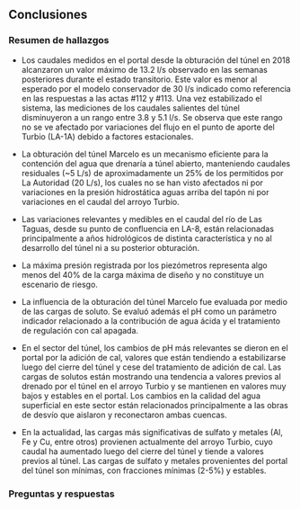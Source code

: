 ## Conclusiones


### Resumen de hallazgos

- Los caudales medidos en el portal desde la obturación del túnel en 2018 alcanzaron un valor máximo de 13.2 l/s observado en las semanas posteriores durante el estado transitorio. Este valor es menor al esperado por el modelo conservador de 30 l/s indicado como referencia en las respuestas a las actas #112 y #113. 
Una vez estabilizado el sistema, las mediciones de los caudales salientes del túnel disminuyeron a un rango entre 3.8 y 5.1 l/s. Se observa que este rango no se ve afectado por variaciones del flujo en el punto de aporte del Turbio (LA-1A) debido a factores estacionales.\

- La obturación del túnel Marcelo es un mecanismo eficiente para la contención del agua que drenaría a túnel abierto, manteniendo caudales residuales (~5 L/s) de aproximadamente un 25% de los permitidos por La Autoridad (20 L/s), los cuales no se han visto afectados ni por variaciones en la presión hidrostática aguas arriba del tapón ni por variaciones en el caudal del arroyo Turbio.

- Las variaciones relevantes y medibles en el caudal del río de Las Taguas, desde su punto de confluencia en LA-8, están relacionadas principalmente a años hidrológicos de distinta característica y no al desarrollo del túnel ni a su posterior obturación.

- La máxima presión registrada por los piezómetros representa algo menos del 40% de la carga máxima de diseño y no constituye un escenario de riesgo.

- La influencia de la obturación del túnel Marcelo fue evaluada por medio de las cargas de soluto. Se evaluó además el pH como un parámetro indicador relacionado a la contribución de agua ácida y el tratamiento de regulación con cal apagada.

- En el sector del túnel, los cambios de pH más relevantes se dieron en el portal por la adición de cal, valores que están tendiendo a estabilizarse luego del cierre del túnel y cese del tratamiento de adición de cal. Las cargas de solutos están mostrando una tendencia a valores previos al drenado por el túnel en el arroyo Turbio y se mantienen en valores muy bajos y estables en el portal. Los cambios en la calidad del agua superficial en este sector están relacionados principalmente a las obras de desvío que aislaron y reconectaron ambas cuencas.

- En la actualidad, las cargas más significativas de sulfato y metales (Al, Fe y Cu, entre otros) provienen actualmente del arroyo Turbio, cuyo caudal ha aumentado luego del cierre del túnel y tiende a valores previos al túnel. Las cargas de sulfato y metales provenientes del portal del túnel son mínimas, con fracciones mínimas (2-5%) y estables.

### Preguntas y respuestas


